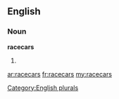 ==English==

===Noun===
'''racecars'''

# {{plural of|[[racecar]]}}

[[Category:English plurals]]

[[ar:racecars]]
[[fr:racecars]]
[[my:racecars]]